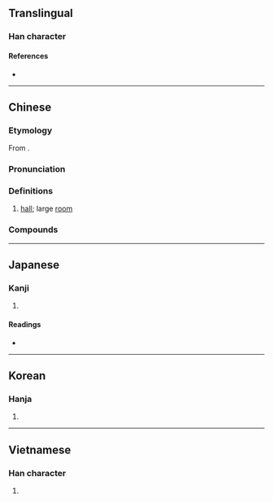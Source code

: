 {{character info/new}}
{{also|庁|厅|廰|㕔|𠫇}}
==Translingual==
{{Han simplified forms|廳|庁|厅}}

===Han character===
{{Han char|rn=53|rad=广|as=22|sn=25|four=00231|canj=ISGP|ids=⿸广聽}}

====References====
* {{Han ref|kx=0352.240|dkj=09562|dj=0666.110|hdz=20909.090|uh=5EF3|ud=24307|bh=C655|bd=50773}}

----

==Chinese==
{{zh-forms|s=厅|alt=㕔,廰,庁}}

===Etymology===
From {{l|zh|聽}}.

===Pronunciation===
{{zh-pron
|m=tīng
|c=ting1,teng1
|h=pfs=
|md=
|mn=qz,xm,zz:theng/thiaⁿ
|mn_note=theng - literary; thiaⁿ - vernacular
|w=
|mc=y
|oc=y
|cat=n
}}

===Definitions===
{{zh-hanzi}}

# [[hall]]; large [[room]]
#: {{zh-x|舞廳|ballroom}}
#: {{zh-x|餐廳|dining hall; restaurant}}
#: {{zh-x|咖啡廳|cafe}}

===Compounds===
{{zh-der|上廳行首|地下舞廳|大廳|待客廳|廳聯|廳子|廳堂|廳事|廳舍|廳長|客廳|官廳|大會廳|多功能廳|坐廳|前廳|廳房|建設廳|照廳|歌廳|抱廈廳|正廳|理髮廳|旋轉餐廳|授官廳|演武廳|敞廳|扣廳|舞廳|頭廳|餐廳秀|餐廳|頭廳相|轎廳|音樂廳|辦公廳|鎖廳|過廳|花廳|議事廳|飯廳}}

----

==Japanese==

===Kanji===
{{ja-kanji|grade=|rs=广22|style=ky|shin=庁}}

# {{defn|lang=ja|sort=广22}}

====Readings====
* {{ja-readings|goon=[[ちょう]] (chō)|kanon=[[てい]] (tei)|kun=[[やくしょ]] (yakusho), [[いえ]] (ie)}}

----

==Korean==

===Hanja===
{{ko-hanja|hangeul=청|rv=cheong|mr=ch'ŏng|y=cheng}}

# {{defn|lang=ko|sort=广22}}

----

==Vietnamese==

===Han character===
{{vi-hantu|[[sảnh]], [[thinh]], [[thính]]|rs=广22}}

# {{defn|lang=vi|sort=广22}}